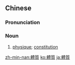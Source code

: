 {{also|体质}}
==Chinese==
{{zh-forms|s=体质}}

===Pronunciation===
{{zh-pron
|m=tǐ質
|c=tai2 zat1
|mn=thé-chit
|cat=n
}}

===Noun===
{{zh-noun}}

# [[physique]]; [[constitution]]

{{zh-cat|Advanced}}

[[zh-min-nan:體質]]
[[ko:體質]]
[[ja:體質]]